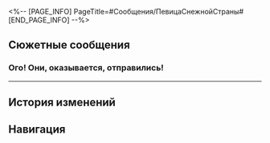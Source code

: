<%-- [PAGE_INFO]
PageTitle=#Сообщения/ПевицаСнежнойСтраны#
[END_PAGE_INFO] --%>
{{Сообщение Инфобокс
|id          = 195
|Изображение = НИП ПевицаСнежнойСтраны Иконка.png
|Тип         = НИП
|Отправитель = ПевицаСнежнойСтраны
|ПодписьСоо  = 
|Фракция     = Другие
}}

==Сюжетные сообщения==
===Ого! Они, оказывается, отправились!===
{{Сообщения
|условие_получения = 
|текст =
:'''ПевицаСнежнойСтраны:''' Ого! Они, оказывается, отправились!
:'''ПевицаСнежнойСтраны:''' До чего дошёл прогресс КММ. Сообщения через половину космоса отправляются.
:{Выбор} Мы знакомы?
::'''(Первопроходец):''' Кто это? Мы знакомы?
:{Выбор} Какое красивое имя.
::'''(Первопроходец):''' У тебя красивое имя, но человек-бита всё же круче.
:'''ПевицаСнежнойСтраны:''' Это я. Тамила.
:'''ПевицаСнежнойСтраны:''' Ой, да, я же не сказала тебе, что сменила номер.
:'''ПевицаСнежнойСтраны:''' Я ведь теперь актриса, а в КММ с безопасностью всё очень строго.
:'''ПевицаСнежнойСтраны:''' А на имя не обращай внимания. Это мой менеджер придумал, чтобы публику привлечь.
:'''ПевицаСнежнойСтраны:''' Эх, а я даже и не знала, что у актёров КММ столько правил.
:{Выбор} Тамила, ты прославилась!
::'''(Первопроходец):''' Сколько внимания от КММ. Значит, ты популярна, Тамила!
:{Выбор} Популярность порождает скандалы.
::'''(Первопроходец):''' Ты теперь звезда, вот и отношение другое. Популярность порождает скандалы.
:'''ПевицаСнежнойСтраны:''' Не смейся надо мной. Я пока только начинаю.
:'''ПевицаСнежнойСтраны:''' Когда я заглянула за пределы мира, я поняла, что мир куда больше, чем я себе представляла. Мне предстоит долгий путь.
:'''ПевицаСнежнойСтраны:''' К счастью, последнее время мне сопутствует успех. Я буду делиться с тобой хорошими новостями.
:'''ПевицаСнежнойСтраны:''' Приходи на мои представления, (Первопроходец).
}}
----

==История изменений==
{{История изменений|3.1}}

==Навигация==
{{Сообщения Навбокс}}